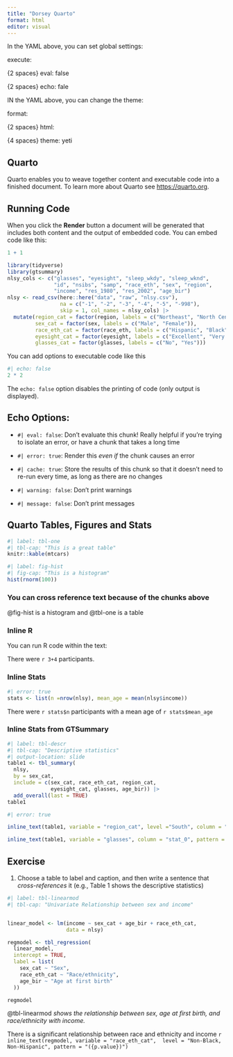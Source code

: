 ```yaml
---
title: "Dorsey Quarto"
format: html
editor: visual
---
```


In the YAML above, you can set global settings:

execute:

{2 spaces} eval: false

{2 spaces} echo: fale

IN the YAML above, you can change the theme:

format:

{2 spaces} html:

{4 spaces} theme: yeti

## Quarto

Quarto enables you to weave together content and executable code into a finished document. To learn more about Quarto see <https://quarto.org>.

## Running Code

When you click the **Render** button a document will be generated that includes both content and the output of embedded code. You can embed code like this:

```r
1 + 1
```

```r
library(tidyverse)
library(gtsummary)
nlsy_cols <- c("glasses", "eyesight", "sleep_wkdy", "sleep_wknd", 
               "id", "nsibs", "samp", "race_eth", "sex", "region", 
               "income", "res_1980", "res_2002", "age_bir")
nlsy <- read_csv(here::here("data", "raw", "nlsy.csv"), 
                 na = c("-1", "-2", "-3", "-4", "-5", "-998"),
                 skip = 1, col_names = nlsy_cols) |> 
  mutate(region_cat = factor(region, labels = c("Northeast", "North Central", "South", "West")),
         sex_cat = factor(sex, labels = c("Male", "Female")),
         race_eth_cat = factor(race_eth, labels = c("Hispanic", "Black", "Non-Black, Non-Hispanic")),
         eyesight_cat = factor(eyesight, labels = c("Excellent", "Very good", "Good", "Fair", "Poor")),
         glasses_cat = factor(glasses, labels = c("No", "Yes"))) 
```

You can add options to executable code like this

```r
#| echo: false
2 * 2
```

The `echo: false` option disables the printing of code (only output is displayed).

## Echo Options:

-   `#| eval: false`: Don't evaluate this chunk! Really helpful if you're trying to isolate an error, or have a chunk that takes a long time

-   `#| error: true`: Render this *even if* the chunk causes an error

-   `#| cache: true`: Store the results of this chunk so that it doesn't need to re-run every time, as long as there are no changes

-   `#| warning: false`: Don't print warnings

-   `#| message: false`: Don't print messages

## Quarto Tables, Figures and Stats

```r
#| label: tbl-one
#| tbl-cap: "This is a great table"
knitr::kable(mtcars)
```

```r
#| label: fig-hist
#| fig-cap: "This is a histogram" 
hist(rnorm(100))
```

### You can cross reference text because of the chunks above

@fig-hist is a histogram and @tbl-one is a table

### Inline R

You can run R code within the text:

There were `r 3+4` participants.

### Inline Stats

```r
#| error: true
stats <- list(n =nrow(nlsy), mean_age = mean(nlsy$income))
```

There were `r stats$n` participants with a mean age of `r stats$mean_age`

### Inline Stats from GTSummary

<!-- inline_text(income_table, variable = "age_bir" -->

```r
#| label: tbl-descr
#| tbl-cap: "Descriptive statistics"
#| output-location: slide
table1 <- tbl_summary(
  nlsy,
  by = sex_cat,
  include = c(sex_cat, race_eth_cat, region_cat,
              eyesight_cat, glasses, age_bir)) |> 
  add_overall(last = TRUE)
table1
```

```r
#| error: true

inline_text(table1, variable = "region_cat", level ="South", column = "Female" )

inline_text(table1, variable = "glasses", column = "stat_0", pattern = "{n}/{N} ({p}%)")
```

## Exercise

1.  Choose a table to label and caption, and then write a sentence that *cross-references* it (e.g., Table 1 shows the descriptive statistics)

```r
#| label: tbl-linearmod
#| tbl-cap: "Univariate Relationship between sex and income"


linear_model <- lm(income ~ sex_cat + age_bir + race_eth_cat, 
                   data = nlsy)

regmodel <- tbl_regression(
  linear_model,
  intercept = TRUE,
  label = list(
    sex_cat ~ "Sex",
    race_eth_cat ~ "Race/ethnicity",
    age_bir ~ "Age at first birth"
  ))

regmodel
```

@tbl-linearmod *shows the relationship between sex, age at first birth, and race/ethnicity with income.*

There is a significant relationship between race and ethnicity and income `r inline_text(regmodel, variable = "race_eth_cat",  level = "Non-Black, Non-Hispanic", pattern = "({p.value})")`
